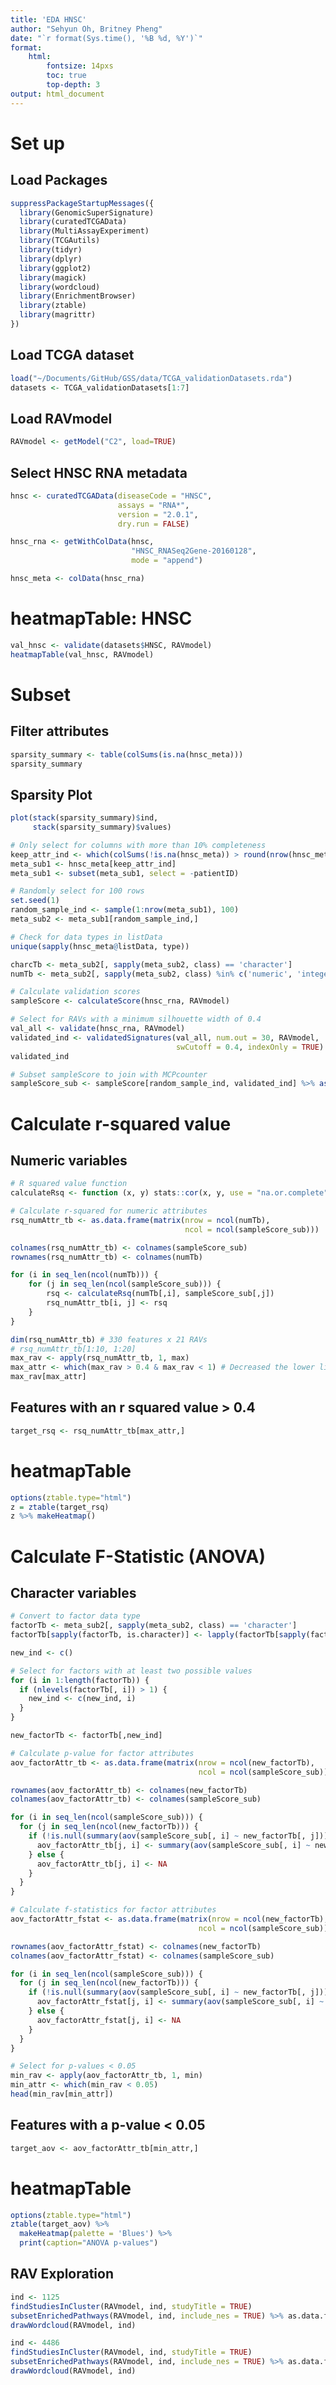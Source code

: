```yaml
---
title: 'EDA HNSC'
author: "Sehyun Oh, Britney Pheng"
date: "`r format(Sys.time(), '%B %d, %Y')`"
format:
    html:
        fontsize: 14pxs
        toc: true
        top-depth: 3
output: html_document
---
```


# Set up
## Load Packages
```r
suppressPackageStartupMessages({
  library(GenomicSuperSignature)
  library(curatedTCGAData)
  library(MultiAssayExperiment)
  library(TCGAutils)
  library(tidyr)
  library(dplyr)
  library(ggplot2)
  library(magick)
  library(wordcloud)
  library(EnrichmentBrowser)
  library(ztable)
  library(magrittr)
})
```

## Load TCGA dataset
```r
load("~/Documents/GitHub/GSS/data/TCGA_validationDatasets.rda")
datasets <- TCGA_validationDatasets[1:7]
```

## Load RAVmodel
```r
RAVmodel <- getModel("C2", load=TRUE)
```

## Select HNSC RNA metadata
```r
hnsc <- curatedTCGAData(diseaseCode = "HNSC", 
                        assays = "RNA*", 
                        version = "2.0.1", 
                        dry.run = FALSE)

hnsc_rna <- getWithColData(hnsc, 
                           "HNSC_RNASeq2Gene-20160128", 
                           mode = "append")

hnsc_meta <- colData(hnsc_rna)
```

# heatmapTable: HNSC
```r
val_hnsc <- validate(datasets$HNSC, RAVmodel)
heatmapTable(val_hnsc, RAVmodel)
```

# Subset
## Filter attributes
```r
sparsity_summary <- table(colSums(is.na(hnsc_meta)))
sparsity_summary
```
## Sparsity Plot
```r
plot(stack(sparsity_summary)$ind, 
     stack(sparsity_summary)$values)
```

```r
# Only select for columns with more than 10% completeness
keep_attr_ind <- which(colSums(!is.na(hnsc_meta)) > round(nrow(hnsc_meta)/10))
meta_sub1 <- hnsc_meta[keep_attr_ind]
meta_sub1 <- subset(meta_sub1, select = -patientID)
```

```r
# Randomly select for 100 rows
set.seed(1)
random_sample_ind <- sample(1:nrow(meta_sub1), 100)
meta_sub2 <- meta_sub1[random_sample_ind,]
```


```r
# Check for data types in listData
unique(sapply(hnsc_meta@listData, type))

charcTb <- meta_sub2[, sapply(meta_sub2, class) == 'character']
numTb <- meta_sub2[, sapply(meta_sub2, class) %in% c('numeric', 'integer')]
```

```r
# Calculate validation scores
sampleScore <- calculateScore(hnsc_rna, RAVmodel)
```

```r
# Select for RAVs with a minimum silhouette width of 0.4
val_all <- validate(hnsc_rna, RAVmodel)
validated_ind <- validatedSignatures(val_all, num.out = 30, RAVmodel,
                                     swCutoff = 0.4, indexOnly = TRUE)
validated_ind
```

```r
# Subset sampleScore to join with MCPcounter
sampleScore_sub <- sampleScore[random_sample_ind, validated_ind] %>% as.data.frame() 
```

# Calculate r-squared value
## Numeric variables
```r
# R squared value function
calculateRsq <- function (x, y) stats::cor(x, y, use = "na.or.complete") ^ 2
```

```r
# Calculate r-squared for numeric attributes
rsq_numAttr_tb <- as.data.frame(matrix(nrow = ncol(numTb), 
                                       ncol = ncol(sampleScore_sub)))

colnames(rsq_numAttr_tb) <- colnames(sampleScore_sub)
rownames(rsq_numAttr_tb) <- colnames(numTb)

for (i in seq_len(ncol(numTb))) {
    for (j in seq_len(ncol(sampleScore_sub))) {
        rsq <- calculateRsq(numTb[,i], sampleScore_sub[,j])
        rsq_numAttr_tb[i, j] <- rsq
    }
}
```

```r
dim(rsq_numAttr_tb) # 330 features x 21 RAVs
# rsq_numAttr_tb[1:10, 1:20]
max_rav <- apply(rsq_numAttr_tb, 1, max)
max_attr <- which(max_rav > 0.4 & max_rav < 1) # Decreased the lower limit to 0.4
max_rav[max_attr]
```
## Features with an r squared value > 0.4
```r
target_rsq <- rsq_numAttr_tb[max_attr,]
```

# heatmapTable
```r
options(ztable.type="html")
z = ztable(target_rsq)
z %>% makeHeatmap()
```
# Calculate F-Statistic (ANOVA)
## Character variables
```r
# Convert to factor data type
factorTb <- meta_sub2[, sapply(meta_sub2, class) == 'character']
factorTb[sapply(factorTb, is.character)] <- lapply(factorTb[sapply(factorTb, is.character)], as.factor)

new_ind <- c()

# Select for factors with at least two possible values
for (i in 1:length(factorTb)) {
  if (nlevels(factorTb[, i]) > 1) {
    new_ind <- c(new_ind, i)
  }
}

new_factorTb <- factorTb[,new_ind]
```

```r
# Calculate p-value for factor attributes
aov_factorAttr_tb <- as.data.frame(matrix(nrow = ncol(new_factorTb),
                                          ncol = ncol(sampleScore_sub)))

rownames(aov_factorAttr_tb) <- colnames(new_factorTb)
colnames(aov_factorAttr_tb) <- colnames(sampleScore_sub)

for (i in seq_len(ncol(sampleScore_sub))) {
  for (j in seq_len(ncol(new_factorTb))) {
    if (!is.null(summary(aov(sampleScore_sub[, i] ~ new_factorTb[, j]))[[1]]$`Pr(>F)`[1])) {
      aov_factorAttr_tb[j, i] <- summary(aov(sampleScore_sub[, i] ~ new_factorTb[, j]))[[1]]$`Pr(>F)`[1]
    } else {
      aov_factorAttr_tb[j, i] <- NA
    }
  }
}
```

```r
# Calculate f-statistics for factor attributes
aov_factorAttr_fstat <- as.data.frame(matrix(nrow = ncol(new_factorTb),
                                          ncol = ncol(sampleScore_sub)))

rownames(aov_factorAttr_fstat) <- colnames(new_factorTb)
colnames(aov_factorAttr_fstat) <- colnames(sampleScore_sub)

for (i in seq_len(ncol(sampleScore_sub))) {
  for (j in seq_len(ncol(new_factorTb))) {
    if (!is.null(summary(aov(sampleScore_sub[, i] ~ new_factorTb[, j]))[[1]]$`F value`[1])) {
      aov_factorAttr_fstat[j, i] <- summary(aov(sampleScore_sub[, i] ~ new_factorTb[, j]))[[1]]$`F value`[1]
    } else {
      aov_factorAttr_fstat[j, i] <- NA
    }
  }
}
```


```r
# Select for p-values < 0.05
min_rav <- apply(aov_factorAttr_tb, 1, min)
min_attr <- which(min_rav < 0.05)
head(min_rav[min_attr])
```
## Features with a p-value < 0.05
```r
target_aov <- aov_factorAttr_tb[min_attr,]
```

# heatmapTable
```r
options(ztable.type="html")
ztable(target_aov) %>%
  makeHeatmap(palette = 'Blues') %>%
  print(caption="ANOVA p-values")
```
## RAV Exploration
```r
ind <- 1125
findStudiesInCluster(RAVmodel, ind, studyTitle = TRUE)
subsetEnrichedPathways(RAVmodel, ind, include_nes = TRUE) %>% as.data.frame
drawWordcloud(RAVmodel, ind)
```
```r
ind <- 4486
findStudiesInCluster(RAVmodel, ind, studyTitle = TRUE)
subsetEnrichedPathways(RAVmodel, ind, include_nes = TRUE) %>% as.data.frame
drawWordcloud(RAVmodel, ind)
```
